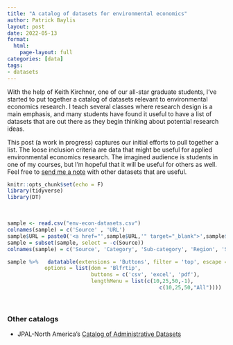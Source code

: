 ```yaml
---
title: "A catalog of datasets for environmental economics"
author: Patrick Baylis
layout: post
date: 2022-05-13
format: 
  html:
    page-layout: full
categories: [data]
tags:
- datasets
---
```


With the help of Keith Kirchner, one of our all-star graduate students, I've started to put together a catalog of datasets relevant to environmental economics research. I teach several classes where research design is a main emphasis, and many students have found it useful to have a list of datasets that are out there as they begin thinking about potential research ideas.

This post (a work in progress) captures our initial efforts to pull together a list. The loose inclusion criteria are data that might be useful for applied environmental economics research. The imagined audience is students in one of my courses, but I'm hopeful that it will be useful for others as well. Feel free to [send me a note](mailto:patrick.baylis@ubc.ca) with other datasets that are useful.

```r
knitr::opts_chunk$set(echo = F)
library(tidyverse)
library(DT)
```

<br>

```r
sample <- read.csv("env-econ-datasets.csv")
colnames(sample) = c('Source' , 'URL')
sample$URL = paste0('<a href="',sample$URL,'" target="_blank">',sample$Source,'</a>')
sample = subset(sample, select = -c(Source))
colnames(sample) = c('Source', 'Category', 'Sub-category', 'Region', 'Start Date', 'End Date', 'Description')
```

```r
sample %>%   datatable(extensions = 'Buttons', filter = 'top', escape = FALSE,
            options = list(dom = 'Blfrtip',
                           buttons = c('csv', 'excel', 'pdf'),
                           lengthMenu = list(c(10,25,50,-1),
                                                 c(10,25,50,"All"))))

```

<br>

### Other catalogs

- JPAL-North America's [Catalog of Administrative Datasets](https://www.povertyactionlab.org/catalog-administrative-data-sets)

